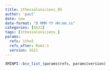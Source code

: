 ```yaml
---
title: 1thessaloniciens_05
author: 'paul'
date: now
date-format: "D MMM YY HH:mm.ss"
categories: [SG21]
tags: [1thessaloniciens_]
params:
  refs: 1the5
  refs_after: Rom1:1
  version: SG21
---
```


```r
XMINPI::bcv_list_(params$refs, params$version)
```

